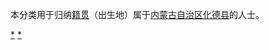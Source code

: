 {{Catnav|頁面分類|各種主題的頁面分類|依中国各省来作的分类|各地中国人|内蒙古人|乌兰察布人}}
{{Catnav|頁面分類|人物|各國人物|中国人|各地中国人|内蒙古人|乌兰察布人}}

本分类用于归纳[[籍贯|籍贯]]（出生地）属于[[内蒙古自治区|内蒙古自治区]][[化德县|化德县]]的人士。

[[Category:乌兰察布人|*]]
[[Category:化德县|*]]